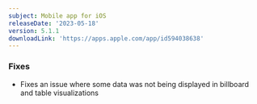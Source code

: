 ```yaml
---
subject: Mobile app for iOS
releaseDate: '2023-05-18'
version: 5.1.1
downloadLink: 'https://apps.apple.com/app/id594038638'
---
```



### Fixes
* Fixes an issue where some data was not being displayed in billboard and table visualizations
